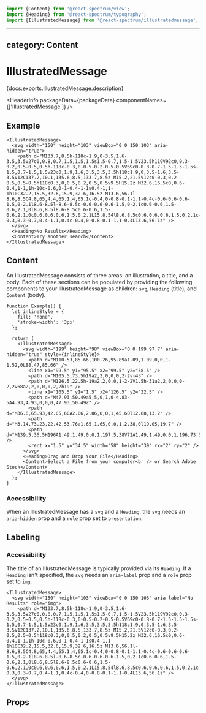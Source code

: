<!-- Copyright 2020 Adobe. All rights reserved.
This file is licensed to you under the Apache License, Version 2.0 (the "License");
you may not use this file except in compliance with the License. You may obtain a copy
of the License at http://www.apache.org/licenses/LICENSE-2.0
Unless required by applicable law or agreed to in writing, software distributed under
the License is distributed on an "AS IS" BASIS, WITHOUT WARRANTIES OR REPRESENTATIONS
OF ANY KIND, either express or implied. See the License for the specific language
governing permissions and limitations under the License. -->



```jsx import
import {Content} from '@react-spectrum/view';
import {Heading} from '@react-spectrum/typography';
import {IllustratedMessage} from '@react-spectrum/illustratedmessage';
```

---
category: Content
---

# IllustratedMessage

<p>{docs.exports.IllustratedMessage.description}</p>

<HeaderInfo
  packageData={packageData}
  componentNames={['IllustratedMessage']} />

## Example

```tsx example
<IllustratedMessage>
  <svg width="150" height="103" viewBox="0 0 150 103" aria-hidden="true">
    <path d="M133.7,8.5h-118c-1.9,0-3.5,1.6-3.5,3.5v27c0,0.8,0.7,1.5,1.5,1.5s1.5-0.7,1.5-1.5V23.5h119V92c0,0.3-0.2,0.5-0.5,0.5h-118c-0.3,0-0.5-0.2-0.5-0.5V69c0-0.8-0.7-1.5-1.5-1.5s-1.5,0.7-1.5,1.5v23c0,1.9,1.6,3.5,3.5,3.5h118c1.9,0,3.5-1.6,3.5-3.5V12C137.2,10.1,135.6,8.5,133.7,8.5z M15.2,21.5V12c0-0.3,0.2-0.5,0.5-0.5h118c0.3,0,0.5,0.2,0.5,0.5v9.5H15.2z M32.6,16.5c0,0.6-0.4,1-1,1h-10c-0.6,0-1-0.4-1-1s0.4-1,1-1h10C32.2,15.5,32.6,15.9,32.6,16.5z M13.6,56.1l-8.6,8.5C4.8,65,4.4,65.1,4,65.1c-0.4,0-0.8-0.1-1.1-0.4c-0.6-0.6-0.6-1.5,0-2.1l8.6-8.5l-8.6-8.5c-0.6-0.6-0.6-1.5,0-2.1c0.6-0.6,1.5-0.6,2.1,0l8.6,8.5l8.6-8.5c0.6-0.6,1.5-0.6,2.1,0c0.6,0.6,0.6,1.5,0,2.1L15.8,54l8.6,8.5c0.6,0.6,0.6,1.5,0,2.1c-0.3,0.3-0.7,0.4-1.1,0.4c-0.4,0-0.8-0.1-1.1-0.4L13.6,56.1z" />
  </svg>
  <Heading>No Results</Heading>
  <Content>Try another search</Content>
</IllustratedMessage>
```

## Content

An IllustratedMessage consists of three areas: an illustration, a title, and a body.
Each of these sections can be populated by providing the following components to your IllustratedMessage as children:
`svg`, `Heading` (title), and `Content` (body).

```tsx example
function Example() {
  let inlineStyle = {
    fill: 'none',
    'stroke-width': '3px'
  };

  return (
    <IllustratedMessage>
      <svg width="199" height="98" viewBox="0 0 199 97.7" aria-hidden="true" style={inlineStyle}>
        <path d="M110.53,85.66,100.26,95.89a1.09,1.09,0,0,1-1.52,0L88.47,85.66" />
        <line x1="99.5" y1="95.5" x2="99.5" y2="58.5" />
        <path d="M105.5,73.5h19a2,2,0,0,0,2-2v-43" />
        <path d="M126.5,22.5h-19a2,2,0,0,1-2-2V1.5h-31a2,2,0,0,0-2,2v68a2,2,0,0,0,2,2h19" />
        <line x1="105.5" y1="1.5" x2="126.5" y2="22.5" />
        <path d="M47.93,50.49a5,5,0,1,0-4.83-5A4.93,4.93,0,0,0,47.93,50.49Z" />
        <path d="M36.6,65.93,42.05,60A2.06,2.06,0,0,1,45,60l12.68,13.2" />
        <path d="M3.14,73.23,22.42,53.76a1.65,1.65,0,0,1,2.38,0l19.05,19.7" />
        <path d="M139.5,36.5H196A1.49,1.49,0,0,1,197.5,38V72A1.49,1.49,0,0,1,196,73.5H141A1.49,1.49,0,0,1,139.5,72V32A1.49,1.49,0,0,1,141,30.5H154a2.43,2.43,0,0,1,1.67.66l6,5.66" />
        <rect x="1.5" y="34.5" width="58" height="39" rx="2" ry="2" />
      </svg>
      <Heading>Drag and Drop Your File</Heading>
      <Content>Select a File from your computer<br /> or Search Adobe Stock</Content>
    </IllustratedMessage>
  );
}
```

### Accessibility

When an IllustratedMessage has a `svg` and a `Heading`, the `svg` needs an `aria-hidden` prop and a `role` prop set to `presentation`.

## Labeling

### Accessibility

The title of an IllustratedMessage is typically provided via its `Heading`.
If a `Heading` isn't specified, the `svg` needs an `aria-label` prop and a `role` prop set to `img`.

```tsx example
<IllustratedMessage>
  <svg width="150" height="103" viewBox="0 0 150 103" aria-label="No Results" role="img">
    <path d="M133.7,8.5h-118c-1.9,0-3.5,1.6-3.5,3.5v27c0,0.8,0.7,1.5,1.5,1.5s1.5-0.7,1.5-1.5V23.5h119V92c0,0.3-0.2,0.5-0.5,0.5h-118c-0.3,0-0.5-0.2-0.5-0.5V69c0-0.8-0.7-1.5-1.5-1.5s-1.5,0.7-1.5,1.5v23c0,1.9,1.6,3.5,3.5,3.5h118c1.9,0,3.5-1.6,3.5-3.5V12C137.2,10.1,135.6,8.5,133.7,8.5z M15.2,21.5V12c0-0.3,0.2-0.5,0.5-0.5h118c0.3,0,0.5,0.2,0.5,0.5v9.5H15.2z M32.6,16.5c0,0.6-0.4,1-1,1h-10c-0.6,0-1-0.4-1-1s0.4-1,1-1h10C32.2,15.5,32.6,15.9,32.6,16.5z M13.6,56.1l-8.6,8.5C4.8,65,4.4,65.1,4,65.1c-0.4,0-0.8-0.1-1.1-0.4c-0.6-0.6-0.6-1.5,0-2.1l8.6-8.5l-8.6-8.5c-0.6-0.6-0.6-1.5,0-2.1c0.6-0.6,1.5-0.6,2.1,0l8.6,8.5l8.6-8.5c0.6-0.6,1.5-0.6,2.1,0c0.6,0.6,0.6,1.5,0,2.1L15.8,54l8.6,8.5c0.6,0.6,0.6,1.5,0,2.1c-0.3,0.3-0.7,0.4-1.1,0.4c-0.4,0-0.8-0.1-1.1-0.4L13.6,56.1z" />
  </svg>
</IllustratedMessage>
```

## Props

<PropTable component={docs.exports.IllustratedMessage} links={docs.links} />
